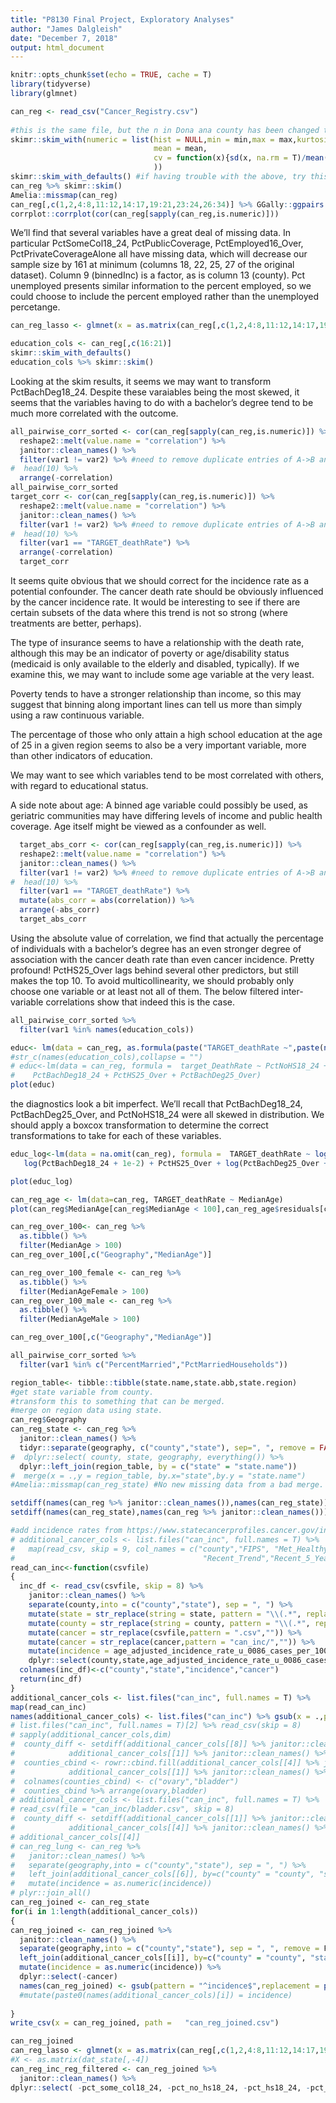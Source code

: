```yaml
---
title: "P8130 Final Project, Exploratory Analyses"
author: "James Dalgleish"
date: "December 7, 2018"
output: html_document
---
```


```r
knitr::opts_chunk$set(echo = TRUE, cache = T)
library(tidyverse)
library(glmnet)
```
```r
can_reg <- read_csv("Cancer_Registry.csv") 
  
#this is the same file, but the n in Dona ana county has been changed to remove the n~ and allow processing.
skimr::skim_with(numeric = list(hist = NULL,min = min,max = max,kurtosis = e1071::kurtosis,skewness = e1071::skewness,IQR = IQR,
                                mean = mean,
                                cv = function(x){sd(x, na.rm = T)/mean(x, na.rm = T)}
                                ))
skimr::skim_with_defaults() #if having trouble with the above, try this or just subset teh columns that you  wish to skim.
can_reg %>% skimr::skim()
Amelia::missmap(can_reg)
can_reg[,c(1,2,4:8,11:12,14:17,19:21,23:24,26:34)] %>% GGally::ggpairs()
corrplot::corrplot(cor(can_reg[sapply(can_reg,is.numeric)]))
```
We'll find that several variables have a great deal of missing data. In particular PctSomeCol18_24, PctPublicCoverage, PctEmployed16_Over, PctPrivateCoverageAlone all have missing data, which will decrease our sample size by 161 at minimum (columns 18, 22, 25, 27 of the original dataset).
Column 9 (binnedInc) is a factor, as is column 13 (county). Pct unemployed presents similar information to the percent employed, so we could choose to include the percent employed rather than the unemployed percetange.
```r
can_reg_lasso <- glmnet(x = as.matrix(can_reg[,c(1,2,4:8,11:12,14:17,19:21,23:24,26:34)]),y = can_reg$TARGET_deathRate, alpha = 1)
```

```r
education_cols <- can_reg[,c(16:21)]
skimr::skim_with_defaults()
education_cols %>% skimr::skim()
```
Looking at the skim results, it seems we may want to transform PctBachDeg18_24.
Despite these varaiables being the most skewed, it seems that the variables having to do with a bachelor's degree tend to be much more correlated with the outcome.

```r
all_pairwise_corr_sorted <- cor(can_reg[sapply(can_reg,is.numeric)]) %>% 
  reshape2::melt(value.name = "correlation") %>%
  janitor::clean_names() %>% 
  filter(var1 != var2) %>% #need to remove duplicate entries of A->B and B->A 
#  head(10) %>% 
  arrange(-correlation)
all_pairwise_corr_sorted
target_corr <- cor(can_reg[sapply(can_reg,is.numeric)]) %>% 
  reshape2::melt(value.name = "correlation") %>%
  janitor::clean_names() %>% 
  filter(var1 != var2) %>% #need to remove duplicate entries of A->B and B->A 
#  head(10) %>% 
  filter(var1 == "TARGET_deathRate") %>% 
  arrange(-correlation)
  target_corr
```
It seems quite obvious that we should correct for the incidence rate as a potential confounder. The cancer death rate should be obviously influenced by the cancer incidence rate. It would be interesting to see if there are certain subsets of the data where this trend is not so strong (where treatments are better, perhaps).

The type of insurance seems to have a relationship with the death rate, although this may be an indicator of poverty or age/disability status (medicaid is only available to the elderly and disabled, typically).  If we examine this, we may want to include some age variable at the very least.

Poverty tends to have a stronger relationship than income, so this may suggest that binning along important lines can tell us more than simply using a raw continuous variable.

The percentage of those who only attain a high school education at the age of 25 in a given region seems to also be a very important variable, more than other indicators of education.

We may want to see which variables tend to be most correlated with others, with regard to educational status.

A side note about age: A binned age variable could possibly be used, as geriatric communities may have differing levels of income and public health coverage. Age itself might be viewed as a confounder as well.

```r
  target_abs_corr <- cor(can_reg[sapply(can_reg,is.numeric)]) %>% 
  reshape2::melt(value.name = "correlation") %>%
  janitor::clean_names() %>% 
  filter(var1 != var2) %>% #need to remove duplicate entries of A->B and B->A 
#  head(10) %>% 
  filter(var1 == "TARGET_deathRate") %>% 
  mutate(abs_corr = abs(correlation)) %>% 
  arrange(-abs_corr)
  target_abs_corr

```

Using the absolute value of correlation, we find that actually the percentage of individuals with a bachelor's degree has an even stronger degree of association with the cancer death rate than even cancer incidence. Pretty profound!
PctHS25_Over lags behind several other predictors, but still makes the top 10. To avoid multicollinearity, we should probably only choose one variable or at least not all of them.
The below filtered inter-variable correlations show that indeed this is the case.
```r
all_pairwise_corr_sorted %>% 
  filter(var1 %in% names(education_cols))
```

```r
educ<- lm(data = can_reg, as.formula(paste("TARGET_deathRate ~",paste(names(education_cols),collapse=" + "))))
#str_c(names(education_cols),collapse = "")
# educ<-lm(data = can_reg, formula =  target_DeathRate ~ PctNoHS18_24 + PctHS18_24 + PctSomeCol18_24 +
#    PctBachDeg18_24 + PctHS25_Over + PctBachDeg25_Over)
plot(educ)
```
the diagnostics look a bit imperfect. We'll recall that PctBachDeg18_24,  PctBachDeg25_Over, and PctNoHS18_24 were all skewed in distribution. We should apply a boxcox transformation to determine the correct transformations to take for each of these variables.
```r
educ_log<-lm(data = na.omit(can_reg), formula =  TARGET_deathRate ~ log(PctNoHS18_24 + 1e-2) + PctHS18_24 + PctSomeCol18_24 +
   log(PctBachDeg18_24 + 1e-2) + PctHS25_Over + log(PctBachDeg25_Over + 1e-2))

plot(educ_log)
```

```r
can_reg_age <- lm(data=can_reg, TARGET_deathRate ~ MedianAge)
plot(can_reg$MedianAge[can_reg$MedianAge < 100],can_reg_age$residuals[can_reg$MedianAge < 100])
```
```r
can_reg_over_100<- can_reg %>%
  as.tibble() %>% 
  filter(MedianAge > 100) 
can_reg_over_100[,c("Geography","MedianAge")]

can_reg_over_100_female <- can_reg %>%
  as.tibble() %>% 
  filter(MedianAgeFemale > 100) 
can_reg_over_100_male <- can_reg %>%
  as.tibble() %>% 
  filter(MedianAgeMale > 100) 

can_reg_over_100[,c("Geography","MedianAge")]

```


```r
all_pairwise_corr_sorted %>%
  filter(var1 %in% c("PercentMarried","PctMarriedHouseholds"))
```

```r
region_table<- tibble::tibble(state.name,state.abb,state.region)
#get state variable from county.
#transform this to something that can be merged.
#merge on region data using state.
can_reg$Geography
can_reg_state <- can_reg %>% 
  janitor::clean_names() %>% 
  tidyr::separate(geography, c("county","state"), sep=", ", remove = FALSE) %>% 
#  dplyr::select( county, state, geography, everything()) %>% 
  dplyr::left_join(region_table, by = c("state" = "state.name"))
#  merge(x = .,y = region_table, by.x="state",by.y = "state.name")
#Amelia::missmap(can_reg_state) #No new missing data from a bad merge.

setdiff(names(can_reg %>% janitor::clean_names()),names(can_reg_state))
setdiff(names(can_reg_state),names(can_reg %>% janitor::clean_names()))
```
```r
#add incidence rates from https://www.statecancerprofiles.cancer.gov/incidencerates/
# additional_cancer_cols <- list.files("can_inc", full.names = T) %>% 
#   map(read_csv, skip = 9, col_names = c("county","FIPS", "Met_Healthy_People_Objective", "Lower_95_Confidence_Interval", "Upper_95_Confidence_Interval", "Average_Annual_Count",
#                                          "Recent_Trend","Recent_5_Year_Trend_in_Incidence _Rates", "Lower_95_Confidence_Interval_5yr","Upper_95_Confidence_Interval_5yr"))
read_can_inc<-function(csvfile)
{
  inc_df <- read_csv(csvfile, skip = 8) %>% 
    janitor::clean_names() %>% 
    separate(county,into = c("county","state"), sep = ", ") %>% 
    mutate(state = str_replace(string = state, pattern = "\\(.*", replace = "")) %>%
    mutate(county = str_replace(string = county, pattern = "\\(.*", replace = "")) %>%
    mutate(cancer = str_replace(csvfile,pattern = ".csv","")) %>% 
    mutate(cancer = str_replace(cancer,pattern = "can_inc/","")) %>%
    mutate(incidence = age_adjusted_incidence_rate_u_0086_cases_per_100_000) %>% 
    dplyr::select(county,state,age_adjusted_incidence_rate_u_0086_cases_per_100_000,cancer) %>%  filter(!(county %in% c("","1","10","6","7","8")))
  colnames(inc_df)<-c("county","state","incidence","cancer")
  return(inc_df)
}
additional_cancer_cols <- list.files("can_inc", full.names = T) %>% 
map(read_can_inc)
names(additional_cancer_cols) <- list.files("can_inc") %>% gsub(x = .,pattern = ".csv",replacement = "")
# list.files("can_inc", full.names = T)[2] %>% read_csv(skip = 8)
# sapply(additional_cancer_cols,dim)
#  county_diff <- setdiff(additional_cancer_cols[[8]] %>% janitor::clean_names() %>% pull(county),
#            additional_cancer_cols[[1]] %>% janitor::clean_names() %>% pull(county))
#  counties_cbind <- rowr::cbind.fill(additional_cancer_cols[[4]] %>% janitor::clean_names() %>% pull(county) %>% sort(),
#            additional_cancer_cols[[1]] %>% janitor::clean_names() %>% pull(county) %>% sort()) 
#  colnames(counties_cbind) <- c("ovary","bladder")
#  counties_cbind %>% arrange(ovary,bladder)
# additional_cancer_cols <- list.files("can_inc", full.names = T) %>% 
# read_csv(file = "can_inc/bladder.csv", skip = 8)
#  county_diff <- setdiff(additional_cancer_cols[[1]] %>% janitor::clean_names() %>% pull(county),
#            additional_cancer_cols[[4]] %>% janitor::clean_names() %>% pull(county))
# additional_cancer_cols[[4]]
# can_reg_lung <- can_reg %>% 
#   janitor::clean_names() %>% 
#   separate(geography,into = c("county","state"), sep = ", ") %>% 
#   left_join(additional_cancer_cols[[6]], by=c("county" = "county", "state" = "state")) %>% 
#   mutate(incidence = as.numeric(incidence))
# plyr::join_all()
can_reg_joined <- can_reg_state
for(i in 1:length(additional_cancer_cols))
{
can_reg_joined <- can_reg_joined %>% 
  janitor::clean_names() %>% 
  separate(geography,into = c("county","state"), sep = ", ", remove = F) %>% 
  left_join(additional_cancer_cols[[i]], by=c("county" = "county", "state" = "state")) %>% 
  mutate(incidence = as.numeric(incidence)) %>% 
  dplyr::select(-cancer)
  names(can_reg_joined) <- gsub(pattern = "^incidence$",replacement = paste0(names(additional_cancer_cols)[i]),x = names(can_reg_joined))
  #mutate(paste0(names(additional_cancer_cols)[i]) = incidence)
  
}
write_csv(x = can_reg_joined, path =   "can_reg_joined.csv")
```

```r
can_reg_joined
can_reg_lasso <- glmnet(x = as.matrix(can_reg[,c(1,2,4:8,11:12,14:17,19:21,23:24,26:34)]),y = can_reg$TARGET_deathRate, alpha = 1)
#X <- as.matrix(dat_state[,-4])
can_reg_inc_reg_filtered <- can_reg_joined %>% 
  janitor::clean_names() %>% 
dplyr::select( -pct_some_col18_24, -pct_no_hs18_24, -pct_hs18_24, -pct_bach_deg18_24, -avg_ann_count,  -avg_deaths_per_year, -med_income, -pop_est2015, -median_age_male, -median_age_female, -percent_married, -pct_employed16_over, -pct_private_coverage, -pct_private_coverage_alone, -pct_emp_priv_coverage, -pct_public_coverage, -pct_black, -pct_asian, -pct_other_race, -state_abb)
```

```r

```

```r

```

```r_elastic_net

```

```r

```

```r

```

